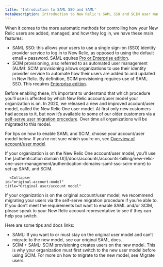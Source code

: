```yaml
---
title: 'Introduction to SAML SSO and SAML'
metaDescription: Introduction to New Relic's SAML SSO and SCIM user management options.
---
```


When it comes to the more automatic methods for controlling how your New Relic users are added, managed, and how they log in, we have these main features: 

* SAML SSO: this allows your users to use a single sign-on (SSO) identity provider service to log in to New Relic, as opposed to using the default email + password. SAML equires [Pro or Enterprise edition](https://newrelic.com/pricing). 
* SCIM provisioning, also referred to as automated user management (AUM): SCIM provisioning allows organizations to use their identity provider service to automate how their users are added to and updated in New Relic. By definition, SCIM provisioning requires use of SAML SSO. This requires [Enterprise edition](https://newrelic.com/pricing). 

Before enabling these, it’s important to understand that which procedure you’ll use is affected by which New Relic account/user model your organization is on. In 2020, we released a new and improved account/user model, called the New Relic One user model. At first only new customers had access to it, but now it’s available to some of our older customers via a [self-serve user migration procedure](/docs/accounts/original-accounts-billing/original-users-roles/user-migration/). Over time all organizations will be migrated to this model. 

For tips on how to enable SAML and SCIM, choose your account/user model below. If you’re not sure which you’re on, see [Overview of account/user model](/docs/accounts/original-accounts-billing/original-product-based-pricing/overview-changes-pricing-user-model/#user-models).

<CollapserGroup>
        <Collapser
    id="new-account-model"
    title="New Relic One user/account model"
  >
If your organization is on the New Relic One account/user model, you'll use the [authentication domain UI](/docs/accounts/accounts-billing/new-relic-one-user-management/authentication-domains-saml-sso-scim-more) to set up SAML and SCIM. 

  </Collapser>

      <Collapser
    id="original-account-model"
    title="Original user/account model"
  >
If your organization is on the original account/user model, we recommend migrating your users via the self-serve migration procedure if you’re able to. If you don’t meet the requirements but want to enable SAML and/or SCIM, please speak to your New Relic account representative to see if they can help you switch. 

Here are some tips and docs links: 

* SAML: If you want to or must stay on the original user model and can’t migrate to the new model, see our original SAML docs.
* SCIM + SAML: SCIM provisioning creates users on the new model. This is why your organization must first switch to the new user model before using SCIM. For more on how to migrate to the new model, see Migrate users.
  </Collapser>

</CollapserGroup>